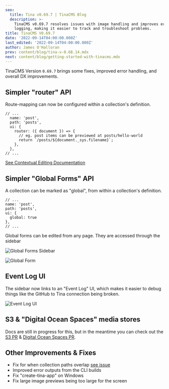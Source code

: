 ```yaml
---
seo:
  title: Tina v0.69.7 | TinaCMS Blog
  description: >-
    TinaCMS v0.69.7 resolves issues with image handling and improves error
    logging, making it easier to track and troubleshoot problems.
title: TinaCMS V0.69.7
date: '2022-09-14T04:00:00.000Z'
last_edited: '2022-09-14T04:00:00.000Z'
author: James O'Halloran
prev: content/blog/tina-v-0.68.14.mdx
next: content/blog/getting-started-with-tinacms.mdx
---
```


TinaCMS Version `0.69.7` brings some fixes, improved error handling, and overall DX improvements.

## Simpler "router" API

Route-mapping can now be configured within a collection's definition.

```tsx
// ...
  name: 'post',
  path: 'posts',
  ui: {
    router: ({ document }) => {
      // eg. post items can be previewed at posts/hello-world
      return `/posts/${document._sys.filename}`;
    },
  },
// ...
```

[See Contextual Editing Documentation](/docs/contextual-editing/overview)

## Simpler "Global Forms" API

A collection can be marked as "global", from within a collection's definition.

```tsx
// ...
name: 'post',
path: 'posts',
ui: {
  global: true
},
// ...
```

Global forms can be edited from any page. They are accessed through the sidebar

![Global Forms Sidebar](/img/blog/0.69.7/index-json.png)

![Global Form](/img/blog/0.69.7/global-form.png)

## Event Log UI

The sidebar now links to an "Event Log" UI, which makes it easier to debug things like the GitHub to Tina connection being broken.

![Event Log UI](/img/blog/0.69.7/event-log.png)

## S3 & "Digital Ocean Spaces" media stores

Docs are still in progress for this, but in the meantime you can check out the [S3 PR](https://github.com/tinacms/tinacms/pull/3124) & [Digital Ocean Spaces PR](https://github.com/tinacms/tinacms/pull/3102).

## Other Improvements & Fixes

* Fix for when collection paths overlap [see issue](https://github.com/tinacms/tinacms/issues/2947)
* Improved error outputs from the CLI builds
* Fix "create-tina-app" on Windows
* Fix large image previews being too large for the screen

